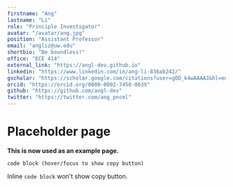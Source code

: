 ```yaml
---
firstname: "Ang"
lastname: "Li"
role: "Principle Investigator"
avatar: "/avatar/ang.jpg"
position: "Assistant Professor"
email: "angliz@uw.edu"
shortbio: "Be boundless!"
office: "ECE 414"
external_link: "https://angl-dev.github.io"
linkedin: "https://www.linkedin.com/in/ang-li-836ab242/"
gscholar: "https://scholar.google.com/citations?user=gOD_k4wAAAAJ&hl=en"
orcid: "https://orcid.org/0000-0002-7458-063X"
github: "https://github.com/angl-dev"
twitter: "https://twitter.com/ang_pncel"
---
```


# Placeholder page

**This is now used as an example page.**

```
code block (hover/focus to show copy button)
```

Inline `code block` won't show copy button.

<PubList />

